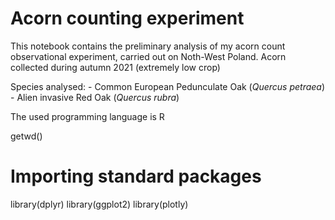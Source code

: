 
# Acorn counting experiment

This notebook contains the preliminary analysis of my acorn count observational experiment, carried out on Noth-West Poland.
Acorn collected during autumn 2021 (extremely low crop)

Species analysed: 
- Common European Pedunculate Oak (_Quercus petraea_)
- Alien invasive Red Oak (_Quercus rubra_)

The used programming language is R

getwd()

# Importing standard packages
library(dplyr)
library(ggplot2)
library(plotly)



